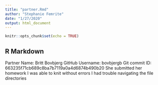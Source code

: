 ```yaml
---
title: "partner.Rmd"
author: "Stephanie Femrite"
date: "1/27/2020"
output: html_document
---
```


```r
knitr::opts_chunk$set(echo = TRUE)
```

## R Markdown

Partner Name: Britt Bovbjerg 
GitHub Username: bovbjergb
Git commit ID: 663235f71cb689c8ba7b7119a0a4d6874b490b20
She submitted her homework
I was able to knit without errors
I had trouble navigating the file directories
